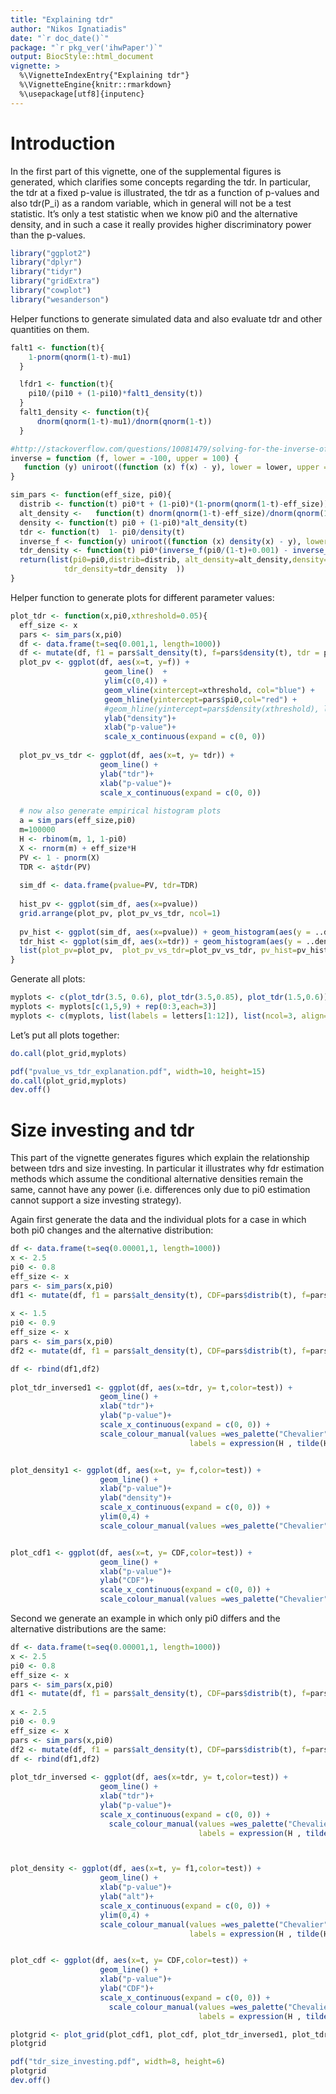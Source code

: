 ```yaml
---
title: "Explaining tdr"
author: "Nikos Ignatiadis"
date: "`r doc_date()`"
package: "`r pkg_ver('ihwPaper')`"
output: BiocStyle::html_document
vignette: >
  %\VignetteIndexEntry{"Explaining tdr"}
  %\VignetteEngine{knitr::rmarkdown}
  %\usepackage[utf8]{inputenc}
---
```


# Introduction
In the first part of this vignette, one of the supplemental figures is generated, which clarifies some concepts regarding the tdr. In particular, the tdr at a fixed p-value is illustrated, the tdr as a function of p-values and also tdr(P_i) as a random variable, which in general will not be a test statistic. It's only a test statistic when we know pi0 and the alternative density, and in such a case it really provides higher discriminatory power than the p-values.


```r
library("ggplot2")
library("dplyr")
library("tidyr")
library("gridExtra")
library("cowplot")
library("wesanderson")
```

Helper functions to generate simulated data and also evaluate tdr and other quantities on them.
```r
falt1 <- function(t){
    1-pnorm(qnorm(1-t)-mu1)
  }

  lfdr1 <- function(t){
    pi10/(pi10 + (1-pi10)*falt1_density(t))
  }
  falt1_density <- function(t){
      dnorm(qnorm(1-t)-mu1)/dnorm(qnorm(1-t))
  }

#http://stackoverflow.com/questions/10081479/solving-for-the-inverse-of-a-function-in-r
inverse = function (f, lower = -100, upper = 100) {
   function (y) uniroot((function (x) f(x) - y), lower = lower, upper = upper)[1]$roo
}

sim_pars <- function(eff_size, pi0){
  distrib <- function(t) pi0*t + (1-pi0)*(1-pnorm(qnorm(1-t)-eff_size))
  alt_density <-   function(t) dnorm(qnorm(1-t)-eff_size)/dnorm(qnorm(1-t))
  density <- function(t) pi0 + (1-pi0)*alt_density(t)
  tdr <- function(t)  1- pi0/density(t)
  inverse_f <- function(y) uniroot((function (x) density(x) - y), lower = 0.001, upper = 0.999)[1]$root
  tdr_density <- function(t) pi0*(inverse_f(pi0/(1-t)+0.001) - inverse_f(pi0/(1-t)-0.001))/0.002
  return(list(pi0=pi0,distrib=distrib, alt_density=alt_density,density=density, tdr=tdr, inverse_f=inverse_f,
            tdr_density=tdr_density  ))
}

````

Helper function to generate plots for different parameter values:
```r
plot_tdr <- function(x,pi0,xthreshold=0.05){
  eff_size <- x
  pars <- sim_pars(x,pi0)
  df <- data.frame(t=seq(0.001,1, length=1000))
  df <- mutate(df, f1 = pars$alt_density(t), f=pars$density(t), tdr = pars$tdr(t))
  plot_pv <- ggplot(df, aes(x=t, y=f)) + 
                     geom_line()  + 
                     ylim(c(0,4)) + 
                     geom_vline(xintercept=xthreshold, col="blue") + 
                     geom_hline(yintercept=pars$pi0,col="red") +
                     #geom_hline(yintercept=pars$density(xthreshold), linetype=2)+
                     ylab("density")+
                     xlab("p-value")+
                     scale_x_continuous(expand = c(0, 0)) 
  
  plot_pv_vs_tdr <- ggplot(df, aes(x=t, y= tdr)) + 
                    geom_line() +
                    ylab("tdr")+
                    xlab("p-value")+
                    scale_x_continuous(expand = c(0, 0)) 
  
  # now also generate empirical histogram plots
  a = sim_pars(eff_size,pi0)
  m=100000
  H <- rbinom(m, 1, 1-pi0)
  X <- rnorm(m) + eff_size*H
  PV <- 1 - pnorm(X)
  TDR <- a$tdr(PV)
  
  sim_df <- data.frame(pvalue=PV, tdr=TDR)
  
  hist_pv <- ggplot(sim_df, aes(x=pvalue))
  grid.arrange(plot_pv, plot_pv_vs_tdr, ncol=1)
  
  pv_hist <- ggplot(sim_df, aes(x=pvalue)) + geom_histogram(aes(y = ..density..),binwidth=0.036, colour = "darkgreen", fill = "white") + xlab("p-value")
  tdr_hist <- ggplot(sim_df, aes(x=tdr)) + geom_histogram(aes(y = ..density..),binwidth=0.036, colour = "darkgreen", fill = "white") + xlab("tdr")
  list(plot_pv=plot_pv,  plot_pv_vs_tdr=plot_pv_vs_tdr, pv_hist=pv_hist, tdr_hist=tdr_hist)
}
```
Generate all plots:
```r
myplots <- c(plot_tdr(3.5, 0.6), plot_tdr(3.5,0.85), plot_tdr(1.5,0.6))
myplots <- myplots[c(1,5,9) + rep(0:3,each=3)]
myplots <- c(myplots, list(labels = letters[1:12]), list(ncol=3, align="hv"))
```

Let's put all plots together:
```r
do.call(plot_grid,myplots)
```

```r
pdf("pvalue_vs_tdr_explanation.pdf", width=10, height=15)
do.call(plot_grid,myplots)
dev.off()
```


# Size investing and tdr
This part of the vignette generates figures which explain the relationship between tdrs and size investing. In particular it illustrates why fdr estimation methods which assume the conditional alternative densities remain the same, cannot have any power (i.e. differences only due to pi0 estimation cannot support a size investing strategy).

Again first generate the data and the individual plots for a case in which both pi0 changes and the alternative distribution:
```r

df <- data.frame(t=seq(0.00001,1, length=1000))
x <- 2.5
pi0 <- 0.8
eff_size <- x
pars <- sim_pars(x,pi0)
df1 <- mutate(df, f1 = pars$alt_density(t), CDF=pars$distrib(t), f=pars$density(t), tdr = pars$tdr(t), test = "1")
  
x <- 1.5
pi0 <- 0.9
eff_size <- x
pars <- sim_pars(x,pi0)
df2 <- mutate(df, f1 = pars$alt_density(t), CDF=pars$distrib(t), f=pars$density(t), tdr = pars$tdr(t), test = "2")

df <- rbind(df1,df2)
  
plot_tdr_inversed1 <- ggplot(df, aes(x=tdr, y= t,color=test)) + 
                    geom_line() +
                    xlab("tdr")+
                    ylab("p-value")+
                    scale_x_continuous(expand = c(0, 0)) +
                    scale_colour_manual(values =wes_palette("Chevalier")[c(1,4)], name='',
                                        labels = expression(H , tilde(H)))


plot_density1 <- ggplot(df, aes(x=t, y= f,color=test)) + 
                    geom_line() +
                    xlab("p-value")+
                    ylab("density")+
                    scale_x_continuous(expand = c(0, 0)) +
                    ylim(0,4) +
                    scale_colour_manual(values =wes_palette("Chevalier")[c(1,4)], name='',labels = expression(H , tilde(H)))


plot_cdf1 <- ggplot(df, aes(x=t, y= CDF,color=test)) + 
                    geom_line() +
                    xlab("p-value")+
                    ylab("CDF")+
                    scale_x_continuous(expand = c(0, 0)) +
                    scale_colour_manual(values =wes_palette("Chevalier")[c(1,4)], name='',labels = expression(H , tilde(H)))

```

Second we generate an example in which only pi0 differs and the alternative distributions are the same:

```r
df <- data.frame(t=seq(0.00001,1, length=1000))
x <- 2.5
pi0 <- 0.8
eff_size <- x
pars <- sim_pars(x,pi0)
df1 <- mutate(df, f1 = pars$alt_density(t), CDF=pars$distrib(t), f=pars$density(t), tdr = pars$tdr(t), test = "1")
  
x <- 2.5
pi0 <- 0.9
eff_size <- x
pars <- sim_pars(x,pi0)
df2 <- mutate(df, f1 = pars$alt_density(t), CDF=pars$distrib(t), f=pars$density(t), tdr = pars$tdr(t), test = "2")
df <- rbind(df1,df2)
  
plot_tdr_inversed <- ggplot(df, aes(x=tdr, y= t,color=test)) + 
                    geom_line() +
                    xlab("tdr")+
                    ylab("p-value")+
                    scale_x_continuous(expand = c(0, 0)) +
                      scale_colour_manual(values =wes_palette("Chevalier")[c(1,4)], name='',
                                          labels = expression(H , tilde(H)))



plot_density <- ggplot(df, aes(x=t, y= f1,color=test)) + 
                    geom_line() +
                    xlab("p-value")+
                    ylab("alt")+
                    scale_x_continuous(expand = c(0, 0)) +
                    ylim(0,4) +
                    scale_colour_manual(values =wes_palette("Chevalier")[c(1,4)], name='',
                                        labels = expression(H , tilde(H)))


plot_cdf <- ggplot(df, aes(x=t, y= CDF,color=test)) + 
                    geom_line() +
                    xlab("p-value")+
                    ylab("CDF")+
                    scale_x_continuous(expand = c(0, 0)) +
                      scale_colour_manual(values =wes_palette("Chevalier")[c(1,4)], name='',
                                          labels = expression(H , tilde(H)))
```

```r
plotgrid <- plot_grid(plot_cdf1, plot_cdf, plot_tdr_inversed1, plot_tdr_inversed, labels = letters[1:4], ncol=2, align="hv")
plotgrid
```

```r
pdf("tdr_size_investing.pdf", width=8, height=6)
plotgrid
dev.off()
```